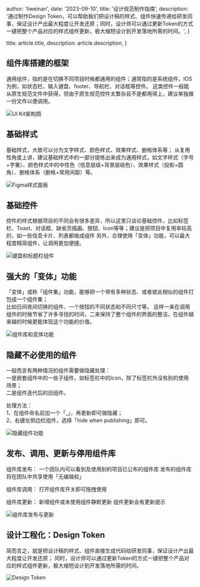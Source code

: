 
  author: 'liweinan',
  date: '2023-09-10',
  title: '设计规范制作指南',
  description:
    '通过制作Design Token，可以帮助我们把设计稿的样式、组件快速传递给研发同事，保证设计产出最大程度让开发还原；同时，设计师可以通过更新Token的方式一键把整个产品对应的样式组件更新，极大缩短设计到开发落地所需的时间。',
}

  title: article.title,
  description: article.description,
}


## 组件库搭建的框架

通用组件，指的是在切换不同项目时候都通用的组件；通常指的是系统组件，IOS为例，如状态栏、输入键盘、footer、导航栏、对话框等控件。
这类控件一般能从原生规范文件中获得，但由于原生规范控件太繁杂且不是都用得上，建议单独做一份文件以便调用。

<div className="flex justify-center my-8">
  <Image 
    src={UiKitStructure} 
    alt="UI Kit架构图" 
    className="max-w-full h-auto rounded-lg shadow-sm" 
    width={800} 
    height={500}
    priority 
  />
</div>


## 基础样式

基础样式，大致可以分为文字样式、颜色样式、效果样式、删格体系等；
从复用性角度上讲，建议基础样式中的一部分提练出来成为通用样式，如文字样式（字号+字重）、颜色样式中的中性色（信息层级+背景层级色）、效果样式（投影+圆角）、删格体系（删格+常用间距）等。

<div className="flex justify-center my-8">
  <Image 
    src={FigmaStylesPanel} 
    alt="Figma样式面板" 
    className="max-w-full h-auto rounded-lg shadow-sm" 
    width={800} 
    height={500}
    priority 
  />
</div>



## 基础控件

控件的样式根据项目的不同会有很多差异，所以这里只谈论基础控件，比如标签栏、Toast、对话框、缺省页插画、按钮、Icon等等；建议是把项目中复用率较高的，如一些信息卡片、列表都做成组件
另外，合理使用「变体」功能，可以最大程度精简组件，让调用更加便捷。

<div className="flex justify-center my-8">
  <Image 
    src={FigmaKeyboardComponents} 
    alt="键盘和标题栏组件" 
    className="max-w-full h-auto rounded-lg shadow-sm" 
    width={800} 
    height={500}
    priority 
  />
</div>



## 强大的「变体」功能

「变体」或称「组件集」功能，能够把一个带有多种状态、或者彼此相似的组件打包成一个组件集；  
比如日间夜间切换的组件、一个按钮的不同状态和不同尺寸等。
这样一来在调用组件的时候节省了许多寻找的时间，二来保持了整个组件的界面的整洁，在组件越来越的时候更能体现这个功能的价值。

<div className="flex justify-center my-8">
  <Image 
    src={FigmaComponentsPanel} 
    alt="组件库和变体功能" 
    className="max-w-full h-auto rounded-lg shadow-sm" 
    width={800} 
    height={500}
    priority 
  />
</div>



## 隐藏不必使用的组件

一般而言有两种情况的组件需要做隐藏处理：  
一是嵌套组件中的一些子组件，如标签栏中的Icon，除了标签栏外没有别的使用场景；  
二是组件迭代后的旧组件。

处理方法：  
1、在组件命名前加一个「_」，再更新即可做隐藏；  
2、右键左侧边栏组件，选择「hide when publishing」即可。

<div className="flex justify-center my-8">
  <Image 
    src={FigmaHiddenComponents} 
    alt="隐藏组件功能" 
    className="max-w-full h-auto rounded-lg shadow-sm" 
    width={800} 
    height={500}
    priority 
  />
</div>



## 发布、调用、更新与停用组件库

组件库发布：
一个团队内可以看到及使用别的项目已公布的组件库
发布的组件库将在团队中共享使用「无编辑权」

组件库调用：
打开组件库开关即可拖拽使用

组件库更新：
新增组件或未使用组件静默更新
组件更新会有更新提示

<div className="flex justify-center my-8">
  <Image 
    src={ComponentLibraryPublishing} 
    alt="组件库发布与更新" 
    className="max-w-full h-auto rounded-lg shadow-sm" 
    width={800} 
    height={500}
    priority 
  />
</div>


## 设计工程化：Design Token

简而言之，就是把设计稿的样式、组件直接生成代码给研发同事，保证设计产出最大程度让开发还原；
同时，设计师可以通过更新Token的方式一键把整个产品对应的样式组件更新，极大缩短设计到开发落地所需的时间。

<div className="flex justify-center my-8">
  <Image 
    src={DesignToken} 
    alt="Design Token" 
    className="max-w-full h-auto rounded-lg shadow-sm" 
    width={800} 
    height={500}
    priority 
  />
</div>

